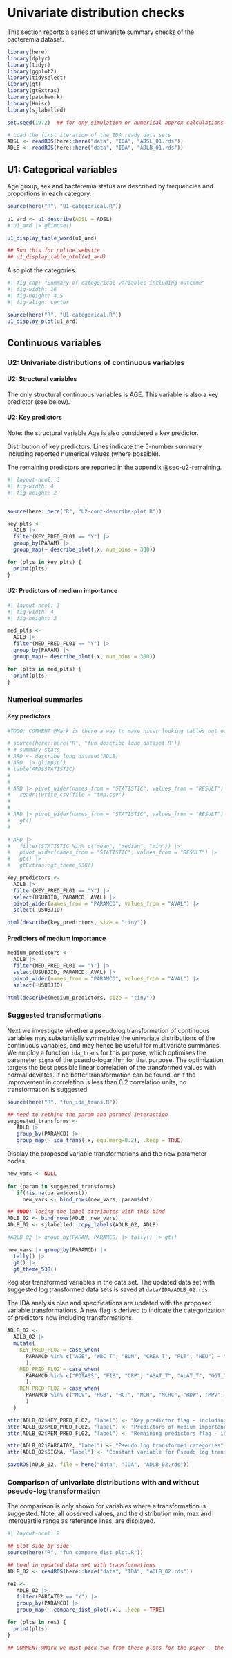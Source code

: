 # Univariate distribution checks

This section reports a series of univariate summary checks of the bacteremia dataset.

```r
library(here)
library(dplyr)
library(tidyr)
library(ggplot2)
library(tidyselect)
library(gt)
library(gtExtras)
library(patchwork)
library(Hmisc)
library(sjlabelled)

set.seed(1972)  ## for any simulation or numerical approx calculations 

# Load the first iteration of the IDA ready data sets
ADSL <- readRDS(here::here("data", "IDA", "ADSL_01.rds"))
ADLB <- readRDS(here::here("data", "IDA", "ADLB_01.rds"))
```

## U1: Categorical variables

Age group, sex and bacteremia status are described by frequencies and proportions in each category.

```r

source(here("R", "U1-categorical.R"))
 
u1_ard <- u1_describe(ADSL = ADSL)
# u1_ard |> glimpse()

u1_display_table_word(u1_ard) 

## Run this for online website
## u1_display_table_html(u1_ard)

```


Also plot the categories. 

```r
#| fig-cap: "Summary of categorical variables including outcome"
#| fig-width: 16
#| fig-height: 4.5
#| fig-align: center

source(here("R", "U1-categorical.R"))
u1_display_plot(u1_ard)

```


## Continuous variables

### U2: Univariate distributions of continuous variables

#### U2: Structural variables

The only structural continuous variables is AGE. This variable is also a key predictor (see below).

#### U2: Key predictors

Note: the structural variable Age is also considered a key predictor.

Distribution of key predictors. Lines indicate the 5-number summary including reported numerical values (where possible). 

The remaining predictors are reported in the appendix @sec-u2-remaining.


```r
#| layout-ncol: 3
#| fig-width: 4
#| fig-height: 2


source(here::here("R", "U2-cont-describe-plot.R"))

key_plts <-
  ADLB |>
  filter(KEY_PRED_FL01 == "Y") |>
  group_by(PARAM) |>
  group_map(~ describe_plot(.x, num_bins = 300))

for (plts in key_plts) {
  print(plts)
}

```

#### U2: Predictors of medium importance

```r
#| layout-ncol: 3
#| fig-width: 4
#| fig-height: 2

med_plts <-
  ADLB |>
  filter(MED_PRED_FL01 == "Y") |>
  group_by(PARAM) |>
  group_map(~ describe_plot(.x, num_bins = 300))

for (plts in med_plts) {
  print(plts)
}

```


### Numerical summaries

#### Key predictors

```r
#TODO: COMMENT @Mark is there a way to make nicer looking tables out of the numerical summaries??

# source(here::here("R", "fun_describe_long_dataset.R"))
# # summary stats 
# ARD <- describe_long_dataset(ADLB)
# ARD  |> glimpse()
# table(ARD$STATISTIC)
# 
# 
# ARD |> pivot_wider(names_from = "STATISTIC", values_from = "RESULT") |>
#   readr::write_csv(file = "tmp.csv")
# 
# 
# ARD |> pivot_wider(names_from = "STATISTIC", values_from = "RESULT") |>
#   gt()
# 

```

```r
# ARD |>
#   filter(STATISTIC %in% c("mean", "median", "min")) |>
#   pivot_wider(names_from = "STATISTIC", values_from = "RESULT") |>
#   gt() |>
#   gtExtras::gt_theme_538()
```


```r

key_predictors <-
  ADLB |>
  filter(KEY_PRED_FL01 == "Y") |>
  select(USUBJID, PARAMCD, AVAL) |>
  pivot_wider(names_from = "PARAMCD", values_from = "AVAL") |>
  select(-USUBJID)

html(describe(key_predictors, size = "tiny"))

```


#### Predictors of medium importance

```r

medium_predictors <-
  ADLB |>
  filter(MED_PRED_FL01 == "Y") |>
  select(USUBJID, PARAMCD, AVAL) |>
  pivot_wider(names_from = "PARAMCD", values_from = "AVAL") |>
  select(-USUBJID)

html(describe(medium_predictors, size = "tiny"))

```


### Suggested transformations

Next we investigate whether a pseudolog transformation of continuous variables may substantially symmetrize the univariate distributions of the continuous variables, and may hence be useful for multivariate summaries. We employ a function `ida_trans` for this purpose, which optimises the parameter `sigma` of the pseudo-logarithm for that purpose. The optimization targets the best possible linear correlation of the transformed values with normal deviates. If no better transformation can be found, or if the improvement in correlation is less than 0.2 correlation units, no transformation is suggested.

```r

source(here("R", "fun_ida_trans.R"))

## need to rethink the param and paramcd interaction
suggested_transforms <- 
   ADLB |> 
   group_by(PARAMCD) |>
   group_map(~ ida_trans(.x, equ.marg=0.2), .keep = TRUE)

```


Display the proposed variable transformations and the new parameter codes. 


```r
new_vars <- NULL
 
for (param in suggested_transforms)
   if(!is.na(param$const))
     new_vars <- bind_rows(new_vars, param$dat)

## TODO: losing the label attributes with this bind 
ADLB_02 <- bind_rows(ADLB, new_vars) 
ADLB_02 <- sjlabelled::copy_labels(ADLB_02, ADLB)  

#ADLB_02 |> group_by(PARAM, PARAMCD) |> tally() |> gt()

new_vars |> group_by(PARAMCD) |> 
  tally() |> 
  gt() |> 
  gt_theme_538()


```

Register transformed variables in the data set. The updated data set with suggested log transformed data sets is saved at `data/IDA/ADLB_02.rds`.

The IDA analysis plan and specifications are updated with the proposed variable transformations. A new flag is derived to indicate the categorization of predictors now including transformations. 

```r
ADLB_02 <-
  ADLB_02 |>
  mutate(
    KEY_PRED_FL02 = case_when(
      PARAMCD %in% c("AGE", "WBC_T", "BUN", "CREA_T", "PLT", "NEU") ~ "Y"
      ),
    MED_PRED_FL02 = case_when(
      PARAMCD %in% c("POTASS", "FIB", "CRP", "ASAT_T", "ALAT_T", "GGT_T") ~ "Y"
      ),
    REM_PRED_FL02 = case_when(
      PARAMCD %in% c("MCV", "HGB", "HCT", "MCH", "MCHC", "RDW", "MPV", "LYM_T", "MONO", "EOS_T", "BASO", "NT", "APTT", "SODIUM", "CA", "PHOS", "MG", "HS", "GBIL_T", "TP", "ALB", "AMY_T", "PAMY_T", "LIP_T", "CHE", "AP_T", "LDH_T", "CK_T", "GLU", "TRIG", "CHOL", "BASOR_T", "EOSR", "LYMR", "MONOR", "NEUR", "PDW", "RBC") ~ "Y"
      )
  )

attr(ADLB_02$KEY_PRED_FL02, "label") <- "Key predictor flag - including scale transformations, Section 2.2.5 U2"
attr(ADLB_02$MED_PRED_FL02, "label") <- "Predictors of medium importance flag - including scale transformations"
attr(ADLB_02$REM_PRED_FL02, "label") <- "Remaining predictors flag - including scale transformations"

attr(ADLB_02$PARCAT02, "label") <- "Pseudo log transformed categories"
attr(ADLB_02$SIGMA, "label") <- "Constant variable for Pseudo log transformation"

saveRDS(ADLB_02, file = here("data", "IDA", "ADLB_02.rds"))
```


### Comparison of univariate distributions with and without pseudo-log transformation

The comparison is only shown for variables where a transformation is suggested. Note, all observed values, and the distribution min, max and interquartile range as reference lines, are displayed.

```r
#| layout-ncol: 2

## plot side by side
source(here("R", "fun_compare_dist_plot.R"))

## Load in updated data set with transformations 
ADLB_02 <- readRDS(here::here("data", "IDA", "ADLB_02.rds"))

res <- 
   ADLB_02 |> 
   filter(PARCAT02 == "Y") |>
   group_by(PARAMCD) |>
   group_map(~ compare_dist_plot(.x), .keep = TRUE)

for (plts in res) {
  print(plts)
}

## COMMENT @Mark we must pick two from these plots for the paper - the old version has BUN which is now no longer transformed (as we raised the threshold for indicating relevance of a  pseudolog transformation) I would suggest ASAT and GGT. Can you please produce a TIF plot for these two (similar to what we already have in the paper?)

```

